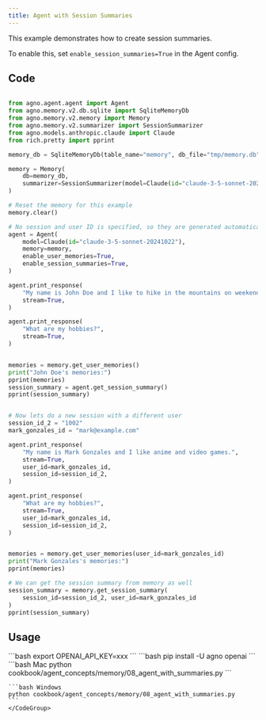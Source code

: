 ```yaml
---
title: Agent with Session Summaries
---
```


This example demonstrates how to create session summaries.

To enable this, set `enable_session_summaries=True` in the Agent config.

## Code

```python cookbook/agent_concepts/memory/08_agent_with_summaries.py

from agno.agent.agent import Agent
from agno.memory.v2.db.sqlite import SqliteMemoryDb
from agno.memory.v2.memory import Memory
from agno.memory.v2.summarizer import SessionSummarizer
from agno.models.anthropic.claude import Claude
from rich.pretty import pprint

memory_db = SqliteMemoryDb(table_name="memory", db_file="tmp/memory.db")

memory = Memory(
    db=memory_db,
    summarizer=SessionSummarizer(model=Claude(id="claude-3-5-sonnet-20241022")),
)

# Reset the memory for this example
memory.clear()

# No session and user ID is specified, so they are generated automatically
agent = Agent(
    model=Claude(id="claude-3-5-sonnet-20241022"),
    memory=memory,
    enable_user_memories=True,
    enable_session_summaries=True,
)

agent.print_response(
    "My name is John Doe and I like to hike in the mountains on weekends.",
    stream=True,
)

agent.print_response(
    "What are my hobbies?",
    stream=True,
)


memories = memory.get_user_memories()
print("John Doe's memories:")
pprint(memories)
session_summary = agent.get_session_summary()
pprint(session_summary)


# Now lets do a new session with a different user
session_id_2 = "1002"
mark_gonzales_id = "mark@example.com"

agent.print_response(
    "My name is Mark Gonzales and I like anime and video games.",
    stream=True,
    user_id=mark_gonzales_id,
    session_id=session_id_2,
)

agent.print_response(
    "What are my hobbies?",
    stream=True,
    user_id=mark_gonzales_id,
    session_id=session_id_2,
)


memories = memory.get_user_memories(user_id=mark_gonzales_id)
print("Mark Gonzales's memories:")
pprint(memories)

# We can get the session summary from memory as well
session_summary = memory.get_session_summary(
    session_id=session_id_2, user_id=mark_gonzales_id
)
pprint(session_summary)
```

## Usage

<Steps>
  <Snippet file="create-venv-step.mdx" />

  <Step title="Set your API key">
    ```bash
    export OPENAI_API_KEY=xxx
    ```
  </Step>

  <Step title="Install libraries">
    ```bash
    pip install -U agno openai
    ```
  </Step>

  <Step title="Run Example">
    <CodeGroup>
    ```bash Mac
    python cookbook/agent_concepts/memory/08_agent_with_summaries.py
    ```

    ```bash Windows
    python cookbook/agent_concepts/memory/08_agent_with_summaries.py
    ```
    </CodeGroup>
  </Step>
</Steps>

